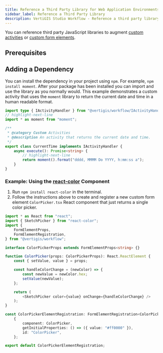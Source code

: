 ```yaml
---
title: Reference a Third Party Library for Web Application Environments
sidebar_label: Reference a Third Party Library
description: VertiGIS Studio Workflow - Reference a third party library in workflow for web applications
---
```



You can reference third party JavaScript libraries to augment [custom activities](tutorial-web-calculate-logarithm-activity.mdx) or [custom form elements](tutorial-web-implement-star-rating-form-element.mdx).

## Prerequisites

<WebPrereqs />

## Adding a Dependency

You can install the dependency in your project using `npm`. For example, `npm install moment`. After your package has been installed you can import and use the library as you normally would. This example demonstrates a custom activity that uses the `moment` library to return the current date and time in a human readable format.

```ts
import type { IActivityHandler } from "@vertigis/workflow/IActivityHandler";
// highlight-next-line
import * as moment from "moment";

/**
 * @category Custom Activities
 * @description An activity that returns the current date and time.
 */
export class CurrentTime implements IActivityHandler {
    async execute(): Promise<string> {
        // highlight-next-line
        return moment().format("dddd, MMMM Do YYYY, h:mm:ss a");
    }
}
```

### Example: Using the [react-color](https://github.com/casesandberg/react-color) Component

1. Run `npm install react-color` in the terminal.
2. Follow the instructions above to create and register a new custom form element `ColorPicker.tsx` React component that just returns a single color picker.

```ts
import * as React from "react";
import { SketchPicker } from "react-color";
import {
    FormElementProps,
    FormElementRegistration,
} from "@vertigis/workflow";

interface ColorPickerProps extends FormElementProps<string> {}

function ColorPicker(props: ColorPickerProps): React.ReactElement {
    const { setValue, value } = props;

    const handleColorChange = (newColor) => {
        const newValue = newColor.hex;
        setValue(newValue);
    };

    return (
        <SketchPicker color={value} onChange={handleColorChange} />
    );
}

const ColorPickerElementRegistration: FormElementRegistration<ColorPickerProps> =
    {
        component: ColorPicker,
        getInitialProperties: () => ({ value: "#ff0000" }),
        id: "ColorPicker",
    };

export default ColorPickerElementRegistration;
```
